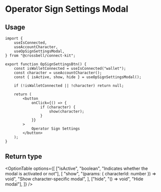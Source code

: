 
# Operator Sign Settings Modal

<div className="my-8">
	<OpSignSettingsModalExample />
</div>

## Usage

```tsx copy
import {
	useIsConnected,
	useAccountCharacter,
	useOpSignSettingsModal,
} from "@crossbell/connect-kit";

export function OpSignSettingsBtn() {
	const isWalletConnected = useIsConnected("wallet");
	const character = useAccountCharacter();
	const { isActive, show, hide } = useOpSignSettingsModal();

	if (!isWalletConnected || !character) return null;

	return (
		<button
			onClick={() => {
				if (character) {
					show(character);
				}
			}}
		>
			Operator Sign Settings
		</button>
	);
}
```

## Return type

<OptionTable
	options={[
		["isActive", "boolean", "Indicates whether the modal is activated or not"],
		[
			"show",
			"(params: { characterId: number }) => void",
			"Show character-specific modal",
		],
		["hide", "() => void", "Hide modal"],
	]}
/>

